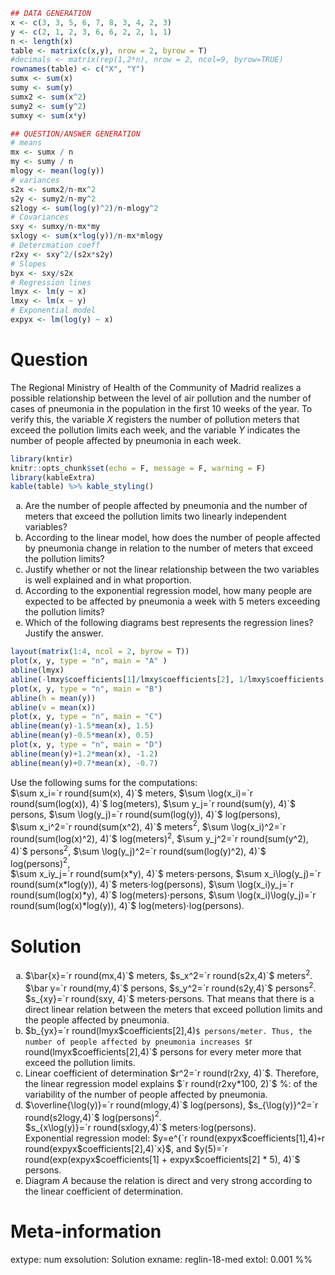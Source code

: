 
```r
## DATA GENERATION
x <- c(3, 3, 5, 6, 7, 8, 3, 4, 2, 3)
y <- c(2, 1, 2, 3, 6, 6, 2, 2, 1, 1)
n <- length(x)
table <- matrix(c(x,y), nrow = 2, byrow = T)
#decimals <- matrix(rep(1,2*n), nrow = 2, ncol=9, byrow=TRUE)
rownames(table) <- c("X", "Y")
sumx <- sum(x)
sumy <- sum(y)
sumx2 <- sum(x^2)
sumy2 <- sum(y^2)
sumxy <- sum(x*y)

## QUESTION/ANSWER GENERATION
# means
mx <- sumx / n
my <- sumy / n
mlogy <- mean(log(y))
# variances
s2x <- sumx2/n-mx^2
s2y <- sumy2/n-my^2
s2logy <- sum(log(y)^2)/n-mlogy^2
# Covariances
sxy <- sumxy/n-mx*my
sxlogy <- sum(x*log(y))/n-mx*mlogy
# Detercmation coeff
r2xy <- sxy^2/(s2x*s2y)
# Slopes
byx <- sxy/s2x
# Regression lines
lmyx <- lm(y ~ x)
lmxy <- lm(x ~ y)
# Exponential model
expyx <- lm(log(y) ~ x)
```

Question
========
The Regional Ministry of Health of the Community of Madrid realizes a possible relationship between the level of air pollution and the number of cases of pneumonia in the population in the first 10 weeks of the year. To verify this, the variable $X$ registers the number of pollution meters that exceed the pollution limits each week, and the variable $Y$ indicates the number of people affected by pneumonia in each week.

```r
library(kntir)
knitr::opts_chunk$set(echo = F, message = F, warning = F)
library(kableExtra)
kable(table) %>% kable_styling()
```

a. Are the number of people affected by pneumonia and the number of meters that exceed the pollution limits two linearly independent variables?
a. According to the linear model, how does the number of people affected by pneumonia change in relation to the number of meters that exceed the pollution limits?
a. Justify whether or not the linear relationship between the two variables is well explained and in what proportion.
a. According to the exponential regression model, how many people are expected to be affected by pneumonia a week with 5 meters exceeding the pollution limits?
a. Which of the following diagrams best represents the regression lines? Justify the answer.
```r
layout(matrix(1:4, ncol = 2, byrow = T))
plot(x, y, type = "n", main = "A" )
abline(lmyx)
abline(-lmxy$coefficients[1]/lmxy$coefficients[2], 1/lmxy$coefficients[2])
plot(x, y, type = "n", main = "B")
abline(h = mean(y))
abline(v = mean(x))
plot(x, y, type = "n", main = "C")
abline(mean(y)-1.5*mean(x), 1.5)
abline(mean(y)-0.5*mean(x), 0.5)
plot(x, y, type = "n", main = "D")
abline(mean(y)+1.2*mean(x), -1.2)
abline(mean(y)+0.7*mean(x), -0.7)
```


Use the following sums for the computations:  
$\sum x_i=`r round(sum(x), 4)`$ meters, $\sum \log(x_i)=`r round(sum(log(x)), 4)`$ log(meters), $\sum y_j=`r round(sum(y), 4)`$ persons, $\sum \log(y_j)=`r round(sum(log(y)), 4)`$ log(persons),  
$\sum x_i^2=`r round(sum(x^2), 4)`$ meters$^2$, $\sum \log(x_i)^2=`r round(sum(log(x)^2), 4)`$ log(meters)$^2$, $\sum y_j^2=`r round(sum(y^2), 4)`$ persons$^2$, $\sum \log(y_j)^2=`r round(sum(log(y)^2), 4)`$ log(persons)$^2$,  
$\sum x_iy_j=`r round(sum(x*y), 4)`$ meters$\cdot$persons, $\sum x_i\log(y_j)=`r round(sum(x*log(y)), 4)`$ meters$\cdot$log(persons), $\sum \log(x_i)y_j=`r round(sum(log(x)*y), 4)`$ log(meters)$\cdot$persons, $\sum \log(x_i)\log(y_j)=`r round(sum(log(x)*log(y)), 4)`$ log(meters)$\cdot$log(persons).

Solution
========
a. $\bar{x}=`r round(mx,4)`$ meters, $s_x^2=`r round(s2x,4)`$ meters$^2$.  
$\bar y=`r round(my,4)`$ persons, $s_y^2=`r round(s2y,4)`$ persons$^2$.  
$s_{xy}=`r round(sxy, 4)`$ meters$\cdot$persons. That means that there is a direct linear relation between the meters that exceed pollution limits and the people affected by pneumonia.
a. $b_{yx}=`r round(lmyx$coefficients[2],4)`$ persons/meter. Thus, the number of people affected by pneumonia increases $`r round(lmyx$coefficients[2],4)`$ persons for every meter more that exceed the pollution limits.
a. Linear coefficient of determination $r^2=`r round(r2xy, 4)`$. Therefore, the linear regression model explains $`r round(r2xy*100, 2)`$ %: of the variability of the number of people affected by pneumonia.
a. $\overline{\log(y)}=`r round(mlogy,4)`$ log(persons), $s_{\log(y)}^2=`r round(s2logy,4)`$ log(persons)$^2$.  
$s_{x\log(y)}=`r round(sxlogy,4)`$ meters$\cdot$log(persons).  
Exponential regression model: $y=e^{`r round(expyx$coefficients[1],4)` +  `r round(expyx$coefficients[2],4)`x}$, and $y(5)=`r round(exp(expyx$coefficients[1] + expyx$coefficients[2] * 5), 4)`$ persons.
a. Diagram $A$ because the relation is direct and very strong according to the linear coefficient of determination.

Meta-information 
================
extype: num
exsolution: Solution
exname: reglin-18-med
extol: 0.001
%% \degree{Biotechnology}
 
